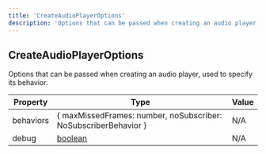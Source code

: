 ```yaml
---
title: 'CreateAudioPlayerOptions'
description: 'Options that can be passed when creating an audio player, used to specify its behavior.'
---
```


## CreateAudioPlayerOptions

Options that can be passed when creating an audio player, used to specify its behavior.

| Property  | Type                                                                                                | Value |
| --------- | --------------------------------------------------------------------------------------------------- | ----- |
| behaviors | \{ maxMissedFrames: number, noSubscriber: NoSubscriberBehavior }                                    | N/A   |
| debug     | [boolean](https://developer.mozilla.org/en-US/docs/Web/JavaScript/Reference/Global_Objects/Boolean) | N/A   |
